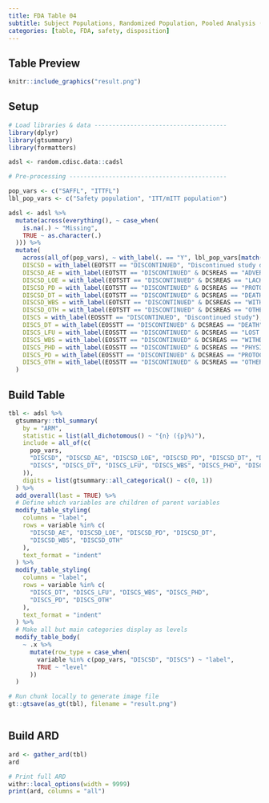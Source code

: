 ```yaml
---
title: FDA Table 04
subtitle: Subject Populations, Randomized Population, Pooled Analysis (or Trial X) 
categories: [table, FDA, safety, disposition]
---
```


::: panel-tabset
## Table Preview

```r
knitr::include_graphics("result.png")
```

## Setup

```r
# Load libraries & data -------------------------------------
library(dplyr)
library(gtsummary)
library(formatters)

adsl <- random.cdisc.data::cadsl

# Pre-processing --------------------------------------------

pop_vars <- c("SAFFL", "ITTFL")
lbl_pop_vars <- c("Safety population", "ITT/mITT population")

adsl <- adsl %>%
  mutate(across(everything(), ~ case_when(
    is.na(.) ~ "Missing",
    TRUE ~ as.character(.)
  ))) %>%
  mutate(
    across(all_of(pop_vars), ~ with_label(. == "Y", lbl_pop_vars[match(cur_column(), pop_vars)])),
    DISCSD = with_label(EOTSTT == "DISCONTINUED", "Discontinued study drug"),
    DISCSD_AE = with_label(EOTSTT == "DISCONTINUED" & DCSREAS == "ADVERSE EVENT", "Adverse event"),
    DISCSD_LOE = with_label(EOTSTT == "DISCONTINUED" & DCSREAS == "LACK OF EFFICACY", "Lack of efficacy"),
    DISCSD_PD = with_label(EOTSTT == "DISCONTINUED" & DCSREAS == "PROTOCOL DEVIATION", "Protocol deviation"),
    DISCSD_DT = with_label(EOTSTT == "DISCONTINUED" & DCSREAS == "DEATH", "Death"),
    DISCSD_WBS = with_label(EOTSTT == "DISCONTINUED" & DCSREAS == "WITHDRAWAL BY SUBJECT", "Withdrawal by subject"),
    DISCSD_OTH = with_label(EOTSTT == "DISCONTINUED" & DCSREAS == "OTHER", "Other"),
    DISCS = with_label(EOSSTT == "DISCONTINUED", "Discontinued study"),
    DISCS_DT = with_label(EOSSTT == "DISCONTINUED" & DCSREAS == "DEATH", "Death"),
    DISCS_LFU = with_label(EOSSTT == "DISCONTINUED" & DCSREAS == "LOST TO FOLLOW-UP", "Lost to follow-up"),
    DISCS_WBS = with_label(EOSSTT == "DISCONTINUED" & DCSREAS == "WITHDRAWAL BY SUBJECT", "Withdrawal by subject"),
    DISCS_PHD = with_label(EOSSTT == "DISCONTINUED" & DCSREAS == "PHYSICIAN DECISION", "Physician decision"),
    DISCS_PD = with_label(EOSSTT == "DISCONTINUED" & DCSREAS == "PROTOCOL VIOLATION", "Protocol deviation"),
    DISCS_OTH = with_label(EOSSTT == "DISCONTINUED" & DCSREAS == "OTHER", "Other")
  )
```

## Build Table

```r
tbl <- adsl %>%
  gtsummary::tbl_summary(
    by = "ARM",
    statistic = list(all_dichotomous() ~ "{n} ({p}%)"),
    include = all_of(c(
      pop_vars,
      "DISCSD", "DISCSD_AE", "DISCSD_LOE", "DISCSD_PD", "DISCSD_DT", "DISCSD_WBS", "DISCSD_OTH",
      "DISCS", "DISCS_DT", "DISCS_LFU", "DISCS_WBS", "DISCS_PHD", "DISCS_PD", "DISCS_OTH"
    )),
    digits = list(gtsummary::all_categorical() ~ c(0, 1))
  ) %>%
  add_overall(last = TRUE) %>%
  # Define which variables are children of parent variables
  modify_table_styling(
    columns = "label",
    rows = variable %in% c(
      "DISCSD_AE", "DISCSD_LOE", "DISCSD_PD", "DISCSD_DT",
      "DISCSD_WBS", "DISCSD_OTH"
    ),
    text_format = "indent"
  ) %>%
  modify_table_styling(
    columns = "label",
    rows = variable %in% c(
      "DISCS_DT", "DISCS_LFU", "DISCS_WBS", "DISCS_PHD",
      "DISCS_PD", "DISCS_OTH"
    ),
    text_format = "indent"
  ) %>%
  # Make all but main categories display as levels
  modify_table_body(
    ~ .x %>%
      mutate(row_type = case_when(
        variable %in% c(pop_vars, "DISCSD", "DISCS") ~ "label",
        TRUE ~ "level"
      ))
  )
```

```r
# Run chunk locally to generate image file
gt::gtsave(as_gt(tbl), filename = "result.png")
```

```r
```

## Build ARD

```r
ard <- gather_ard(tbl)
ard
```

```r
# Print full ARD
withr::local_options(width = 9999)
print(ard, columns = "all")
```
:::
